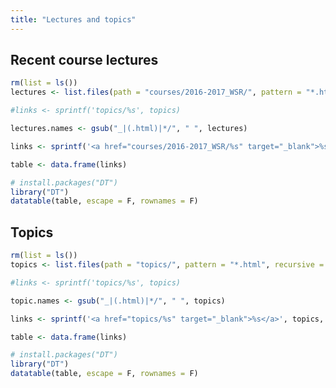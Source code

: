 ```yaml
---
title: "Lectures and topics"
---
```


## Recent course lectures

```r
rm(list = ls())
lectures <- list.files(path = "courses/2016-2017_WSR/", pattern = "*.html", recursive = T)

#links <- sprintf('topics/%s', topics)

lectures.names <- gsub("_|(.html)|*/", " ", lectures)

links <- sprintf('<a href="courses/2016-2017_WSR/%s" target="_blank">%s</a>', lectures, lectures.names)

table <- data.frame(links)

# install.packages("DT")
library("DT")
datatable(table, escape = F, rownames = F)
```

## Topics

```r
rm(list = ls())
topics <- list.files(path = "topics/", pattern = "*.html", recursive = T)

#links <- sprintf('topics/%s', topics)

topic.names <- gsub("_|(.html)|*/", " ", topics)

links <- sprintf('<a href="topics/%s" target="_blank">%s</a>', topics, topic.names)

table <- data.frame(links)

# install.packages("DT")
library("DT")
datatable(table, escape = F, rownames = F)
```
